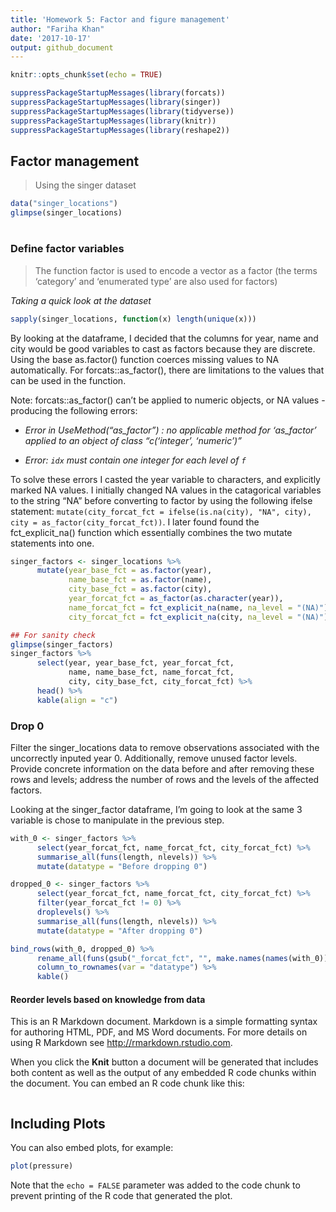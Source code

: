 ```yaml
---
title: 'Homework 5: Factor and figure management'
author: "Fariha Khan"
date: '2017-10-17'
output: github_document
---
```


```r
knitr::opts_chunk$set(echo = TRUE)
```

```r
suppressPackageStartupMessages(library(forcats))
suppressPackageStartupMessages(library(singer))
suppressPackageStartupMessages(library(tidyverse))
suppressPackageStartupMessages(library(knitr))
suppressPackageStartupMessages(library(reshape2))

```
## Factor management
> Using the singer dataset

```r
data("singer_locations")
glimpse(singer_locations) 
```

#
### Define factor variables
> The function factor is used to encode a vector as a factor (the terms ‘category’ and ‘enumerated type’ are also used for factors)


*Taking a quick look at the dataset*
```r
sapply(singer_locations, function(x) length(unique(x)))
```

By looking at the dataframe, I decided that the columns for year, name and city would be good variables to cast as factors because they are discrete. Using the base as.factor() function coerces missing values to NA automatically. For forcats::as_factor(), there are limitations to the values that can be used in the function.

Note: forcats::as_factor() can't be applied to numeric objects, or NA values - producing the following errors:

 - *Error in UseMethod("as_factor") : no applicable method for 'as_factor' applied to an object of class "c('integer', 'numeric')"*

 - *Error: `idx` must contain one integer for each level of `f`*

To solve these errors I casted the year variable to characters, and explicitly marked NA values. I initially changed NA values in the catagorical variables to the string "NA" before converting to factor by using the following ifelse statement: `mutate(city_forcat_fct = ifelse(is.na(city), "NA", city), city = as_factor(city_forcat_fct))`. 
I  later found found the fct_explicit_na() function which essentially combines the two mutate statements into one.

```r
singer_factors <- singer_locations %>% 
      mutate(year_base_fct = as.factor(year),
             name_base_fct = as.factor(name),
             city_base_fct = as.factor(city),
             year_forcat_fct = as_factor(as.character(year)),
             name_forcat_fct = fct_explicit_na(name, na_level = "(NA)"),
             city_forcat_fct = fct_explicit_na(city, na_level = "(NA)"))

## For sanity check
glimpse(singer_factors)
singer_factors %>% 
      select(year, year_base_fct, year_forcat_fct, 
             name, name_base_fct, name_forcat_fct,
             city, city_base_fct, city_forcat_fct) %>% 
      head() %>% 
      kable(align = "c")
```



### Drop 0
Filter the singer_locations data to remove observations associated with the uncorrectly inputed  year 0. Additionally, remove unused factor levels. Provide concrete information on the data before and after removing these rows and levels; address the number of rows and the levels of the affected factors.

Looking at the singer_factor dataframe, I'm going to look at the same 3 variable is chose to manipulate in the previous step.

```r
with_0 <- singer_factors %>% 
      select(year_forcat_fct, name_forcat_fct, city_forcat_fct) %>% 
      summarise_all(funs(length, nlevels)) %>% 
      mutate(datatype = "Before dropping 0")

dropped_0 <- singer_factors %>% 
      select(year_forcat_fct, name_forcat_fct, city_forcat_fct) %>% 
      filter(year_forcat_fct != 0) %>% 
      droplevels() %>% 
      summarise_all(funs(length, nlevels)) %>% 
      mutate(datatype = "After dropping 0")

bind_rows(with_0, dropped_0) %>% 
      rename_all(funs(gsub("_forcat_fct", "", make.names(names(with_0))))) %>% 
      column_to_rownames(var = "datatype") %>% 
      kable()
```


#### Reorder levels based on knowledge from data

This is an R Markdown document. Markdown is a simple formatting syntax for authoring HTML, PDF, and MS Word documents. For more details on using R Markdown see <http://rmarkdown.rstudio.com>.

When you click the **Knit** button a document will be generated that includes both content as well as the output of any embedded R code chunks within the document. You can embed an R code chunk like this:

```r


```

## Including Plots

You can also embed plots, for example:

```r
plot(pressure)
```

Note that the `echo = FALSE` parameter was added to the code chunk to prevent printing of the R code that generated the plot.
